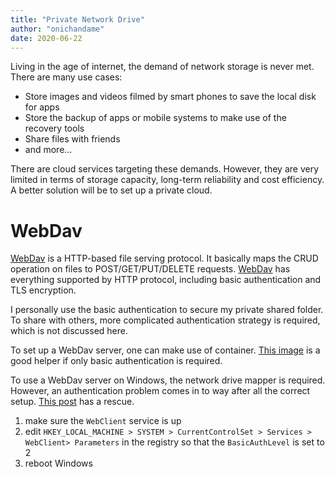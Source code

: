 ```yaml
---
title: "Private Network Drive"
author: "onichandame"
date: 2020-06-22
---
```


Living in the age of internet, the demand of network storage is never met. There are many use cases:

- Store images and videos filmed by smart phones to save the local disk for apps
- Store the backup of apps or mobile systems to make use of the recovery tools
- Share files with friends
- and more...

There are cloud services targeting these demands. However, they are very limited in terms of storage capacity, long-term reliability and cost efficiency. A better solution will be to set up a private cloud.

# WebDav

[WebDav][webdav] is a HTTP-based file serving protocol. It basically maps the CRUD operation on files to POST/GET/PUT/DELETE requests. [WebDav][webdav] has everything supported by HTTP protocol, including basic authentication and TLS encryption.

I personally use the basic authentication to secure my private shared folder. To share with others, more complicated authentication strategy is required, which is not discussed here.

To set up a WebDav server, one can make use of container. [This image][container] is a good helper if only basic authentication is required.

To use a WebDav server on Windows, the network drive mapper is required. However, an authentication problem comes in to way after all the correct setup. [This post][windows] has a rescue.

1. make sure the `WebClient` service is up
2. edit `HKEY_LOCAL_MACHINE > SYSTEM > CurrentControlSet > Services > WebClient> Parameters` in the registry so that the `BasicAuthLevel` is set to 2
3. reboot Windows

[webdav]: https://en.wikipedia.org/wiki/WebDAV
[container]: https://github.com/sashgorokhov/docker-nginx-webdav
[windows]: https://support.netdocuments.com/hc/en-us/articles/205212850-WebDAV-as-a-Mapped-Drive
